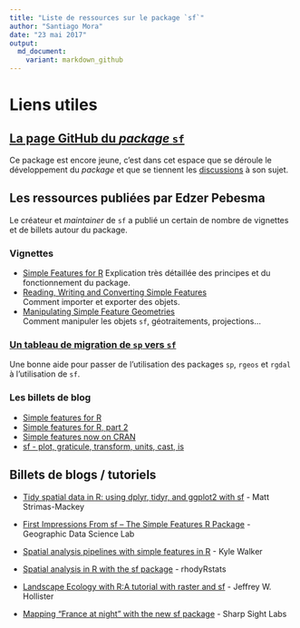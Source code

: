 ```yaml
---
title: "Liste de ressources sur le package `sf`"
author: "Santiago Mora"
date: "23 mai 2017"
output:
  md_document:
    variant: markdown_github
---
```




# Liens utiles


## [La page GitHub du *package* `sf`](https://github.com/edzer/sfr)  
Ce package est encore jeune, c'est dans cet espace que se déroule le développement du *package* et que se tiennent les [discussions](https://github.com/edzer/sfr/issues?utf8=%E2%9C%93&q=is%3Aissue%20) à son sujet. 

## Les ressources publiées par Edzer Pebesma 

Le créateur et *maintainer* de `sf` a publié un certain de nombre de vignettes et de billets autour du package. 

### Vignettes
-   [Simple Features for R](https://cran.r-project.org/web/packages/sf/vignettes/sf1.html)   Explication très détaillée des principes et du fonctionnement du package.
-   [Reading, Writing and Converting Simple Features](https://cran.r-project.org/web/packages/sf/vignettes/sf2.html)  
Comment importer et exporter des objets. 
-   [Manipulating Simple Feature Geometries](https://cran.r-project.org/web/packages/sf/vignettes/sf3.html)  
Comment manipuler les objets `sf`, géotraitements, projections...

### [Un tableau de migration de `sp` vers `sf`](https://github.com/edzer/sfr/wiki/migrating)
Une bonne aide pour passer de l'utilisation des packages `sp`, `rgeos` et `rgdal` à l'utilisation de `sf`. 

### Les billets de blog

- [Simple features for R](http://r-spatial.org/r/2016/02/15/simple-features-for-r.html)
- [Simple features for R, part 2](http://r-spatial.org/r/2016/07/18/sf2.html)
- [Simple features now on CRAN](http://r-spatial.org/r/2016/11/02/sfcran.html)
- [sf - plot, graticule, transform, units, cast, is](http://r-spatial.org/r/2017/01/12/newssf.html)

## Billets de blogs / tutoriels

- [Tidy spatial data in R: using dplyr, tidyr, and ggplot2 with sf](http://strimas.com/r/tidy-sf/) - 
Matt Strimas-Mackey  

- [First Impressions From sf – The Simple Features R Package](https://geographicdatascience.com/2017/01/06/first-impressions-from-sf-the-simple-features-r-package/) - Geographic Data Science Lab  

- [Spatial analysis pipelines with simple features in R](https://walkerke.github.io/2016/12/spatial-pipelines/) - Kyle Walker  

- [Spatial analysis in R with the sf package](http://rhodyrstats.org/geospatial_with_sf/geospatial_with_sf.html) - rhodyRstats  

- [Landscape Ecology with R:A tutorial with raster and sf](http://jwhollister.com/r_landscape_tutorial/tutorial.html) - Jeffrey W. Hollister     

- [Mapping “France at night” with the new sf package](http://sharpsightlabs.com/blog/mapping-france-night/) - Sharp Sight Labs    
